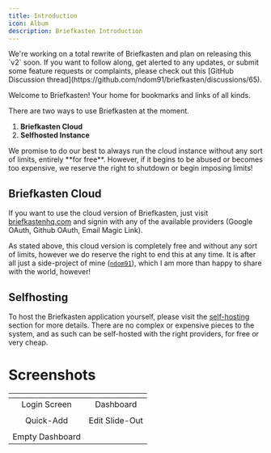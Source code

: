 ```yaml
---
title: Introduction
icon: Album
description: Briefkasten Introduction
---
```



<Callout icon="🚀" type="info" title="Briefkasten v2">
  We're working on a total rewrite of Briefkasten and plan on releasing this
  `v2` soon. If you want to follow along, get alerted to any updates, or submit
  some feature requests or complaints, please check out this [GitHub Discussion
  thread](https://github.com/ndom91/briefkasten/discussions/65).
</Callout>

Welcome to Briefkasten! Your home for bookmarks and links of all kinds.

There are two ways to use Briefkasten at the moment.

1. **Briefkasten Cloud**
2. **Selfhosted Instance**

<Callout>
  We promise to do our best to always run the cloud instance without any sort of
  limits, entirely **for free**. However, if it begins to be abused or becomes
  too expensive, we reserve the right to shutdown or begin imposing limits!
</Callout>

## Briefkasten Cloud

If you want to use the cloud version of Briefkasten, just visit [briefkastenhq.com](https://briefkastenhq.com) and signin with any of the available providers (Google OAuth, Github OAuth, Email Magic Link).

As stated above, this cloud version is completely free and without any sort of limits, however we do reserve the right to end this at any time. It is after all just a side-project of mine ([`ndom91`](https://ndo.dev)), which I am more than happy to share with the world, however!

## Selfhosting

To host the Briefkasten application yourself, please visit the [self-hosting](/docs/self-hosting) section for more details. There are no complex or expensive pieces to the system, and as such can be self-hosted with the right providers, for free or very cheap.

# Screenshots

|      <ImageZoom alt="Login" src={app0} />      | <ImageZoom alt="Dashboard" src={app1} /> |
| :--------------------------------------------: | :--------------------------------------: |
|                  Login Screen                  |                Dashboard                 |
|    <ImageZoom alt="Quick Add" src={app2} />    |   <ImageZoom alt="Edit" src={app5} />    |
|                   Quick-Add                    |              Edit Slide-Out              |
| <ImageZoom alt="Empty Dashboard" src={app8} /> |
|                Empty Dashboard                 |
